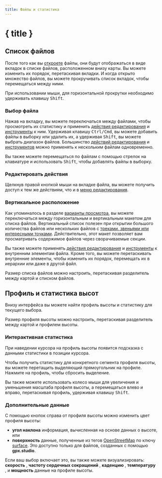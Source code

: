 ```yaml
---
title: Файлы и статистика
---
```


<script>
</script>

# { title }

## Список файлов

После того как вы [откроете](./menu/file) файлы, они будут отображаться в виде вкладок в списке файлов, расположенном внизу карты.
Вы можете изменить их порядок, перетаскивая вкладки.
И когда открыто множество файлов, вы можете прокручивать список вкладок, чтобы перемещаться между ними.

<DocsNote>

При использовании мыши, для горизонтальной прокрутки необходимо удерживать клавишу <kbd>Shift</kbd>.

</DocsNote>

### Выбор файла

Нажав на вкладку, вы можете переключаться между файлами, чтобы просмотреть их статистику и применить [действия редактирования](./menu/edit) и [инструменты](./toolbar/) к ним.
Удерживая клавишу <kbd>Ctrl/Cmd</kbd>, вы можете добавить файлы в выборку или удалить их, а удерживая <kbd>Shift</kbd>, вы можете выбрать диапазон файлов.
Большинство [действий редактирования](./menu/edit) и [инструментов](./toolbar/) можно применять к нескольким файлам одновременно.

<DocsNote>

Вы также можете перемещаться по файлам с помощью стрелок на клавиатуре и использовать <kbd>Shift</kbd>, чтобы добавлять файлы в выборку.

</DocsNote>

### Редактировать действия

Щелкнув правой кнопкой мыши на вкладке файла, вы можете получить доступ к тем же действиям, что и в [меню редактирования](./menu/edit).

### Вертикальное расположение

Как упоминалось в разделе [варианты просмотра](./menu/view), вы можете переключаться между горизонтальным и вертикальным макетом для списка файлов.
Вертикальный список полезен при открытии большого количества файлов или нескольких файлов с [треками, звеньями или интересными точками](./gpx).
Действительно, этот макет позволяет вам просматривать содержимое файлов через сворачиваемые секции.

Вы также можете применять [действия редактирования](./menu/edit) и [инструменты](./toolbar/) к внутренним элементам файла.
Кроме того, вы можете перетаскивать внутренние элементы, чтобы изменить их порядок, перемещать их в иерархии или даже в другой файл.

<DocsNote>

Размер списка файлов можно настроить, перетаскивая разделитель между картой и списком файлов.

</DocsNote>

## Профиль и статистика высот

Внизу интерфейса вы можете найти профиль высоты и статистику для текущего выбора.

<DocsNote>

Размер профиля высоты можно настроить, перетаскивая разделитель между картой и профилем высоты.

</DocsNote>

### Интерактивная статистика

При наведении курсора на профиль высоты появится подсказка с данными статистики в позиции курсора.

Чтобы получить статистику для конкретного сегмента профиля высоты, вы можете перетащить выделяющий прямоугольник на профиле.
Нажмите на профиль, чтобы сбросить выделение.

Вы также можете использовать колесо мыши для увеличения и уменьшения масштаба профиля высоты, а перемещаться влево и вправо, перетаскивая профиль, удерживая клавишу <kbd>Shift</kbd>.

### Дополнительные данные

С помощью кнопок справа от профиля высоты можно изменить цвет профиля высоты:

- **угол наклона** <TriangleRight size="16" class="inline-block" style="margin-bottom: 2px" /> информация, вычисленная на основе данных о высоте, или
- **поверхность** <BrickWall size="16" class="inline-block" style="margin-bottom: 2px" /> данные, полученные из тегов <a href="https://www.openstreetmap.org/" target="_blank">OpenStreetMap</a> по ключу <a href="https://wiki.openstreetmap.org/wiki/Key:surface" target="_blank">surface</a>.
  Это доступно только для файлов, созданных с помощью **gpx.studio**.

Если ваш выбор включает это, вы также можете визуализировать: **скорость** <Zap size="16" class="inline-block" style="margin-bottom: 2px" />, **частоту сердечных сокращений** <HeartPulse size="16" class="inline-block" style="margin-bottom: 2px" />, **каденцию** <Orbit size="16" class="inline-block" style="margin-bottom: 2px" />, **температуру** <Thermometer size="16" class="inline-block" style="margin-bottom: 2px" />, и **мощность** <SquareActivity size="16" class="inline-block" style="margin-bottom: 2px" /> данные на профиле высоты.
